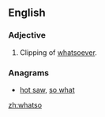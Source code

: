==English==

===Adjective===
{{en-adj|?}}

# {{context|obsolete|lang=en}} Clipping of [[whatsoever]].
{{rfex|lang=en}}

===Anagrams===
* [[hot saw#English|hot saw]], [[so what#English|so what]]

[[zh:whatso]]